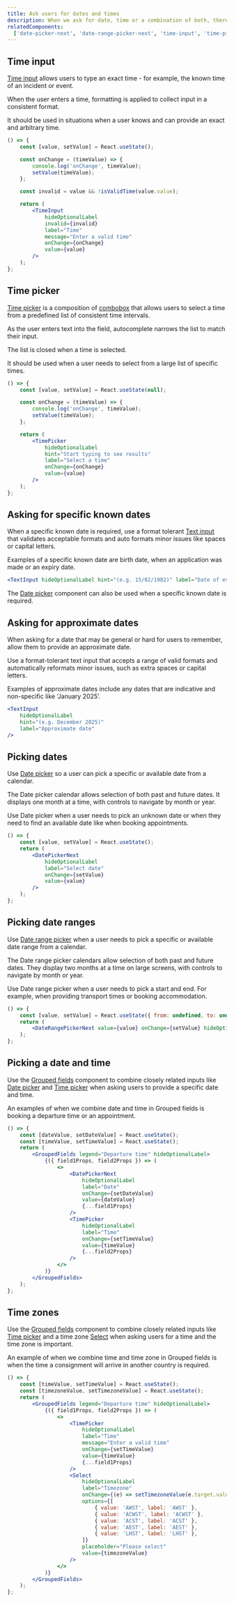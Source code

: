 ```yaml
---
title: Ask users for dates and times
description: When we ask for date, time or a combination of both, there are a range of components that can be used to meet user needs in different situations.
relatedComponents:
  ['date-picker-next', 'date-range-picker-next', 'time-input', 'time-picker']
---
```


## Time input

[Time input](/components/time-input) allows users to type an exact time - for example, the known time of an incident or event.

When the user enters a time, formatting is applied to collect input in a consistent format.

It should be used in situations when a user knows and can provide an exact and arbitrary time.

```jsx live
() => {
	const [value, setValue] = React.useState();

	const onChange = (timeValue) => {
		console.log('onChange', timeValue);
		setValue(timeValue);
	};

	const invalid = value && !isValidTime(value.value);

	return (
		<TimeInput
			hideOptionalLabel
			invalid={invalid}
			label="Time"
			message="Enter a valid time"
			onChange={onChange}
			value={value}
		/>
	);
};
```

## Time picker

[Time picker](/components/time-picker) is a composition of [combobox](/components/combobox) that allows users to select a time from a predefined list of consistent time intervals.

As the user enters text into the field, autocomplete narrows the list to match their input.

The list is closed when a time is selected.

It should be used when a user needs to select from a large list of specific times.

```jsx live
() => {
	const [value, setValue] = React.useState(null);

	const onChange = (timeValue) => {
		console.log('onChange', timeValue);
		setValue(timeValue);
	};

	return (
		<TimePicker
			hideOptionalLabel
			hint="Start typing to see results"
			label="Select a time"
			onChange={onChange}
			value={value}
		/>
	);
};
```

## Asking for specific known dates

When a specific known date is required, use a format tolerant [Text input](/components/text-input) that validates acceptable formats and auto formats minor issues like spaces or capital letters.

Examples of a specific known date are birth date, when an application was made or an expiry date.

```jsx live
<TextInput hideOptionalLabel hint="(e.g. 15/02/1982)" label="Date of event" />
```

The [Date picker](/components/date-picker-next) component can also be used when a specific known date is required.

## Asking for approximate dates

When asking for a date that may be general or hard for users to remember, allow them to provide an approximate date.

Use a format-tolerant text input that accepts a range of valid formats and automatically reformats minor issues, such as extra spaces or capital letters.

Examples of approximate dates include any dates that are indicative and non-specific like ’January 2025’.

```jsx live
<TextInput
	hideOptionalLabel
	hint="(e.g. December 2025)"
	label="Approximate date"
/>
```

## Picking dates

Use [Date picker](/components/date-picker-next) so a user can pick a specific or available date from a calendar.

The Date picker calendar allows selection of both past and future dates. It displays one month at a time, with controls to navigate by month or year.

Use Date picker when a user needs to pick an unknown date or when they need to find an available date like when booking appointments.

```jsx live
() => {
	const [value, setValue] = React.useState();
	return (
		<DatePickerNext
			hideOptionalLabel
			label="Select date"
			onChange={setValue}
			value={value}
		/>
	);
};
```

## Picking date ranges

Use [Date range picker](/components/date-range-picker-next) when a user needs to pick a specific or available date range from a calendar.

The Date range picker calendars allow selection of both past and future dates. They display two months at a time on large screens, with controls to navigate by month or year.

Use Date range picker when a user needs to pick a start and end. For example, when providing transport times or booking accommodation.

```jsx live
() => {
	const [value, setValue] = React.useState({ from: undefined, to: undefined });
	return (
		<DateRangePickerNext value={value} onChange={setValue} hideOptionalLabel />
	);
};
```

## Picking a date and time

Use the [Grouped fields](/components/grouped-fields) component to combine closely related inputs like [Date picker](/components/date-picker-next) and [Time picker](/components/time-picker) when asking users to provide a specific date and time.

An examples of when we combine date and time in Grouped fields is booking a departure time or an appointment.

```jsx live
() => {
	const [dateValue, setDateValue] = React.useState();
	const [timeValue, setTimeValue] = React.useState();
	return (
		<GroupedFields legend="Departure time" hideOptionalLabel>
			{({ field1Props, field2Props }) => (
				<>
					<DatePickerNext
						hideOptionalLabel
						label="Date"
						onChange={setDateValue}
						value={dateValue}
						{...field1Props}
					/>
					<TimePicker
						hideOptionalLabel
						label="Time"
						onChange={setTimeValue}
						value={timeValue}
						{...field2Props}
					/>
				</>
			)}
		</GroupedFields>
	);
};
```

## Time zones

Use the [Grouped fields](/components/grouped-fields) component to combine closely related inputs like [Time picker](/components/time-picker) and a time zone [Select](/components/select) when asking users for a time and the time zone is important.

An example of when we combine time and time zone in Grouped fields is when the time a consignment will arrive in another country is required.

```jsx live
() => {
	const [timeValue, setTimeValue] = React.useState();
	const [timezoneValue, setTimezoneValue] = React.useState();
	return (
		<GroupedFields legend="Departure time" hideOptionalLabel>
			{({ field1Props, field2Props }) => (
				<>
					<TimePicker
						hideOptionalLabel
						label="Time"
						message="Enter a valid time"
						onChange={setTimeValue}
						value={timeValue}
						{...field1Props}
					/>
					<Select
						hideOptionalLabel
						label="Timezone"
						onChange={(e) => setTimezoneValue(e.target.value)}
						options={[
							{ value: 'AWST', label: 'AWST' },
							{ value: 'ACWST', label: 'ACWST' },
							{ value: 'ACST', label: 'ACST' },
							{ value: 'AEST', label: 'AEST' },
							{ value: 'LHST', label: 'LHST' },
						]}
						placeholder="Please select"
						value={timezoneValue}
					/>
				</>
			)}
		</GroupedFields>
	);
};
```
